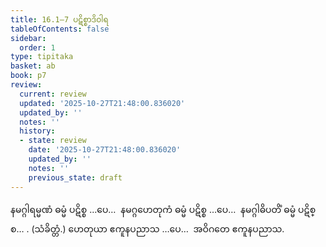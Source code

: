 ```yaml
---
title: 16.1–7 ပဋိစ္စာဒိဝါရ
tableOfContents: false
sidebar:
  order: 1
type: tipitaka
basket: ab
book: p7
review:
  current: review
  updated: '2025-10-27T21:48:00.836020'
  updated_by: ''
  notes: ''
  history:
  - state: review
    date: '2025-10-27T21:48:00.836020'
    updated_by: ''
    notes: ''
    previous_state: draft
---
```



<ReviewStatus review={frontmatter.review} showDetails={true} />

<HypothesisAnnotation frontmatter={frontmatter} />

<DynamicBreadcrumb />

<Division number="29" book="p7" e="ch" v="40" p="70">

<Paragraph number="61" book="p7">
နမဂ္ဂါရမ္မဏံ ဓမ္မံ ပဋိစ္စ …ပေ…  နမဂ္ဂဟေတုကံ ဓမ္မံ ပဋိစ္စ …ပေ…  နမဂ္ဂါဓိပတိံ ဓမ္မံ ပဋိစ္စ… . (သံခိတ္တံ.)
</Paragraph>

<Paragraph number="62" book="p7">
ဟေတုယာ ဧကူနပညာသ …ပေ…  အဝိဂတေ ဧကူနပညာသ.
</Paragraph>
</Division>